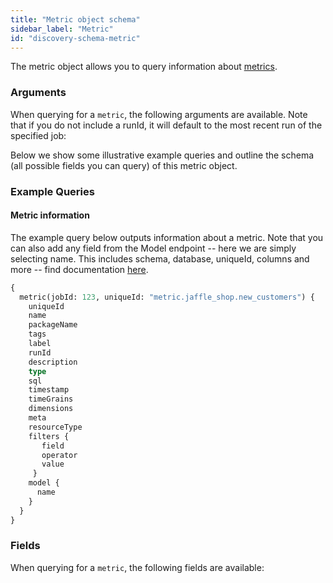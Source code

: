 ```yaml
---
title: "Metric object schema"
sidebar_label: "Metric"
id: "discovery-schema-metric"
---
```



The metric object allows you to query information about [metrics](/docs/build/metrics).


<DiscoveryApiJobDeprecationNotice />

### Arguments

When querying for a `metric`, the following arguments are available. Note that if you do not include a runId, it will default to the most recent run of the specified job:

<ArgsTable queryName="metric" />

Below we show some illustrative example queries and outline the schema (all possible fields you can query) of this metric object.

### Example Queries
#### Metric information

The example query below outputs information about a metric.  Note that you can also add any field from the Model endpoint -- here we are simply selecting name. This includes schema, database, uniqueId, columns and more -- find documentation [here](/docs/dbt-cloud-apis/discovery-schema-model).


```graphql
{
  metric(jobId: 123, uniqueId: "metric.jaffle_shop.new_customers") {
    uniqueId
    name
    packageName
    tags
    label
    runId
    description
    type
    sql
    timestamp
    timeGrains
    dimensions
    meta
    resourceType
    filters {
       field
       operator
       value
     }
    model {
      name
    }
  }
}

```

### Fields
When querying for a `metric`, the following fields are available:

<SchemaTable nodeName="MetricNode" />
